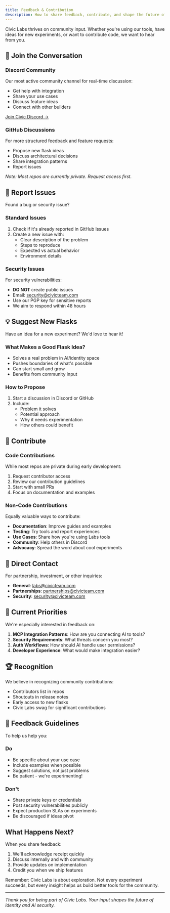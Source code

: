 ```yaml
---
title: Feedback & Contribution
description: How to share feedback, contribute, and shape the future of Civic Labs
---
```



Civic Labs thrives on community input. Whether you're using our tools, have ideas for new experiments, or want to contribute code, we want to hear from you.

## 💬 Join the Conversation

### Discord Community
Our most active community channel for real-time discussion:
- Get help with integration
- Share your use cases
- Discuss feature ideas
- Connect with other builders

[Join Civic Discord →](https://discord.com/invite/MWmhXauJw8)

### GitHub Discussions
For more structured feedback and feature requests:
- Propose new flask ideas
- Discuss architectural decisions
- Share integration patterns
- Report issues

*Note: Most repos are currently private. Request access first.*

## 🐛 Report Issues

Found a bug or security issue?

### Standard Issues
1. Check if it's already reported in GitHub Issues
2. Create a new issue with:
   - Clear description of the problem
   - Steps to reproduce
   - Expected vs actual behavior
   - Environment details

### Security Issues
For security vulnerabilities:
- **DO NOT** create public issues
- Email: security@civicteam.com
- Use our PGP key for sensitive reports
- We aim to respond within 48 hours

## 💡 Suggest New Flasks

Have an idea for a new experiment? We'd love to hear it!

### What Makes a Good Flask Idea?
- Solves a real problem in AI/identity space
- Pushes boundaries of what's possible
- Can start small and grow
- Benefits from community input

### How to Propose
1. Start a discussion in Discord or GitHub
2. Include:
   - Problem it solves
   - Potential approach
   - Why it needs experimentation
   - How others could benefit

## 🤝 Contribute

### Code Contributions
While most repos are private during early development:
1. Request contributor access
2. Review our contribution guidelines
3. Start with small PRs
4. Focus on documentation and examples

### Non-Code Contributions
Equally valuable ways to contribute:
- **Documentation**: Improve guides and examples
- **Testing**: Try tools and report experiences
- **Use Cases**: Share how you're using Labs tools
- **Community**: Help others in Discord
- **Advocacy**: Spread the word about cool experiments

## 📮 Direct Contact

For partnership, investment, or other inquiries:

- **General**: labs@civicteam.com
- **Partnerships**: partnerships@civicteam.com
- **Security**: security@civicteam.com

## 🎯 Current Priorities

We're especially interested in feedback on:

1. **MCP Integration Patterns**: How are you connecting AI to tools?
2. **Security Requirements**: What threats concern you most?
3. **Auth Workflows**: How should AI handle user permissions?
4. **Developer Experience**: What would make integration easier?

## 🏆 Recognition

We believe in recognizing community contributions:
- Contributors list in repos
- Shoutouts in release notes
- Early access to new flasks
- Civic Labs swag for significant contributions

## 📝 Feedback Guidelines

To help us help you:

### Do
- Be specific about your use case
- Include examples when possible
- Suggest solutions, not just problems
- Be patient - we're experimenting!

### Don't
- Share private keys or credentials
- Post security vulnerabilities publicly
- Expect production SLAs on experiments
- Be discouraged if ideas pivot

## What Happens Next?

When you share feedback:
1. We'll acknowledge receipt quickly
2. Discuss internally and with community
3. Provide updates on implementation
4. Credit you when we ship features

Remember: Civic Labs is about exploration. Not every experiment succeeds, but every insight helps us build better tools for the community.

---

*Thank you for being part of Civic Labs. Your input shapes the future of identity and AI security.*